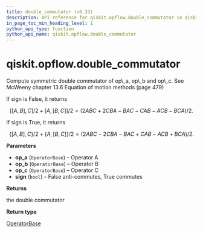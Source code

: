 ```yaml
---
title: double_commutator (v0.33)
description: API reference for qiskit.opflow.double_commutator in qiskit v0.33
in_page_toc_min_heading_level: 1
python_api_type: function
python_api_name: qiskit.opflow.double_commutator
---
```


<span id="qiskit-opflow-double-commutator" />

# qiskit.opflow\.double\_commutator

<Function id="qiskit.opflow.double_commutator" isDedicatedPage={true} github="https://github.com/qiskit/qiskit/tree/stable/0.19/qiskit/opflow/utils.py" signature="double_commutator(op_a, op_b, op_c, sign=False)">
  Compute symmetric double commutator of op\_a, op\_b and op\_c. See McWeeny chapter 13.6 Equation of motion methods (page 479)

  If sign is False, it returns

$$
[[A, B], C]/2 + [A, [B, C]]/2
= (2ABC + 2CBA - BAC - CAB - ACB - BCA)/2.
$$

  If sign is True, it returns

$$
\lbrace[A, B], C\rbrace/2 + \lbrace A, [B, C]\rbrace/2
= (2ABC - 2CBA - BAC + CAB - ACB + BCA)/2.
$$

  **Parameters**

  *   **op\_a** (`OperatorBase`) – Operator A
  *   **op\_b** (`OperatorBase`) – Operator B
  *   **op\_c** (`OperatorBase`) – Operator C
  *   **sign** (`bool`) – False anti-commutes, True commutes

  **Returns**

  the double commutator

  **Return type**

  [OperatorBase](qiskit.opflow.OperatorBase "qiskit.opflow.OperatorBase")
</Function>

